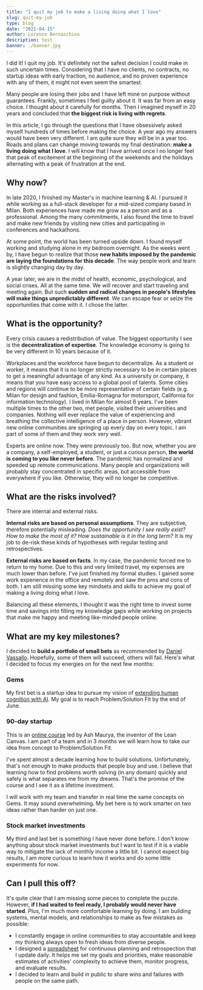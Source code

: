 ```yaml
---
title: "I quit my job to make a living doing what I love"
slug: quit-my-job
type: blog
date: "2021-04-15"
author: Lorenzo Bernaschina
description: test
banner: ./banner.jpg
---
```


I did it! I quit my job. It's definitely not the safest decision I could make in such uncertain times. Considering that I have no clients, no contracts, no startup ideas with early traction, no audience, and no proven experience with any of them, it might not even seem the smartest.

Many people are losing their jobs and I have left mine on purpose without guarantees. Frankly, sometimes I feel guilty about it. It was far from an easy choice. I thought about it carefully for months. Then I imagined myself in 20 years and concluded that **the biggest risk is living with regrets**. 

In this article, I go through the questions that I have obsessively asked myself hundreds of times before making the choice. A year ago my answers would have been very different. I am quite sure they will be in a year too. Roads and plans can change moving towards my final destination: **make a living doing what I love**. I will know that I have arrived once I no longer feel that peak of excitement at the beginning of the weekends and the holidays alternating with a peak of frustration at the end.

## Why now?
In late 2020, I finished my Master's in machine learning & AI. I pursued it while working as a full-stack developer for a mid-sized company based in Milan. Both experiences have made me grow as a person and as a professional. Among the many commitments, I also found the time to travel and make new friends by visiting new cities and participating in conferences and hackathons.

At some point, the world has been turned upside down. I found myself working and studying alone in my bedroom overnight. As the weeks went by, I have begun to realize that those **new habits imposed by the pandemic are laying the foundations for this decade**. The way people work and learn is slightly changing day by day.

A year later, we are in the midst of health, economic, psychological, and social crises. All at the same time. We will recover and start traveling and meeting again. But such **sudden and radical changes in people's lifestyles will make things unpredictably different**. We can escape fear or seize the opportunities that come with it. I chose the latter.

## What is the opportunity?
Every crisis causes a redistribution of value. The biggest opportunity I see is the **decentralization of expertise**. The knowledge economy is going to be very different in 10 years because of it. 

Workplaces and the workforce have begun to decentralize. As a student or worker, it means that it is no longer strictly necessary to be in certain places to get a meaningful advantage of any kind. As a university or company, it means that you have easy access to a global pool of talents. Some cities and regions will continue to be more representative of certain fields (e.g. Milan for design and fashion, Emilia-Romagna for motorsport, California for information technology). I lived in Milan for almost 6 years. I've been multiple times to the other two, met people, visited their universities and companies. Nothing will ever replace the value of experiencing and breathing the collective intelligence of a place in person. However, vibrant new online communities are springing up every day on every topic. I am part of some of them and they work very well.

Experts are online now. They were previously too. But now, whether you are a company, a self-employed, a student, or just a curious person, **the world is coming to you like never before**. The pandemic has normalized and speeded up remote communications. Many people and organizations will probably stay concentrated in specific areas, but accessible from everywhere if you like. Otherwise, they will no longer be competitive.

## What are the risks involved?
There are internal and external risks. 

**Internal risks are based on personal assumptions**. They are subjective, therefore potentially misleading. *Does the opportunity I see really exist? How to make the most of it? How sustainable is it in the long term?* It is my job to de-risk these kinds of hypotheses with regular testing and retrospectives. 

**External risks are based on facts**. In my case, the pandemic forced me to return to my home. Due to this and very limited travel, my expenses are much lower than before. I've just finished my formal studies. I gained some work experience in the office and remotely and saw the pros and cons of both. I am still missing some key mindsets and skills to achieve my goal of making a living doing what I love.

Balancing all these elements, I thought it was the right time to invest some time and savings into filling my knowledge gaps while working on projects that make me happy and meeting like-minded people online.

## What are my key milestones?
I decided to **build a portfolio of small bets** as recommended by [Daniel Vassallo](https://twitter.com/dvassallo). Hopefully, some of them will succeed, others will fail. Here's what I decided to focus my energies on for the next few months:

### Gems
My first bet is a startup idea to pursue my vision of [extending human cognition with AI](https://gemsnotes.app/blog/augmented-cognition). My goal is to reach Problem/Solution Fit by the end of June.

### 90-day startup
This is an [online course](https://leanstack.com/training/90-day-startup) led by Ash Maurya, the inventor of the Lean Canvas. I am part of a team and in 3 months we will learn how to take our idea from concept to Problem/Solution Fit. 

I've spent almost a decade learning how to build solutions. Unfortunately, that's not enough to make products that people buy and use. I believe that learning how to find problems worth solving (in any domain) quickly and safely is what separates me from my dreams. That's the promise of the course and I see it as a lifetime investment.

I will work with my team and transfer in real time the same concepts on Gems. It may sound overwhelming. My bet here is to work smarter on two ideas rather than harder on just one. 

### Stock market investments
My third and last bet is something I have never done before. I don't know anything about stock market investments but I want to test if it is a viable way to mitigate the lack of monthly income a little bit. I cannot expect big results, I am more curious to learn how it works and do some little experiments for now.

## Can I pull this off?
It's quite clear that I am missing some pieces to complete the puzzle. However, **if I had waited to feel ready, I probably would never have started**. Plus, I'm much more comfortable learning by doing. I am building systems, mental models, and relationships to make as few mistakes as possible:
- I constantly engage in online communities to stay accountable and keep my thinking always open to fresh ideas from diverse people.
- I designed a [spreadsheet](/article/5feb11fd7d0c7c0ba5620f4b) for continuous planning and retrospection that I update daily. It helps me set my goals and priorities, make reasonable estimates of activities' complexity to achieve them, monitor progress, and evaluate results.
- I decided to learn and build in public to share wins and failures with people on the same path.